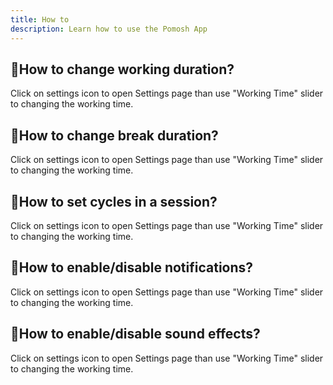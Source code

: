 ```yaml
---
title: How to
description: Learn how to use the Pomosh App
---
```



## 🤔How to change working duration?
<Divider/>

Click on settings icon to open Settings page than use "Working Time" slider to changing the working time.

## 🤔How to change break duration?
<Divider/>

Click on settings icon to open Settings page than use "Working Time" slider to changing the working time.


## 🤔How to set cycles in a session?
<Divider/>

Click on settings icon to open Settings page than use "Working Time" slider to changing the working time.


## 🤔How to enable/disable notifications?
<Divider/>

Click on settings icon to open Settings page than use "Working Time" slider to changing the working time.

## 🤔How to enable/disable sound effects?
<Divider/>

Click on settings icon to open Settings page than use "Working Time" slider to changing the working time.

